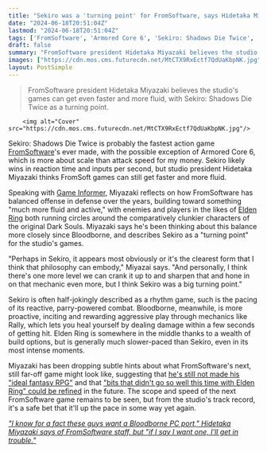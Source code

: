 ```yaml
---
title: "Sekiro was a 'turning point' for FromSoftware, says Hidetaka Miyazaki, who thinks the studio's games can still get faster: 'There's one more level we can crank it up to'"
date: "2024-06-18T20:51:04Z"
lastmod: "2024-06-18T20:51:04Z"
tags: ['FromSoftware', 'Armored Core 6', 'Sekiro: Shadows Die Twice', 'Game Informer', 'Hidetaka Miyazaki', 'Dark Souls', 'Bloodborne', 'Elden Ring', 'RPG']
draft: false
summary: "FromSoftware president Hidetaka Miyazaki believes the studio's games can get even faster and more fluid, with Sekiro: Shadows Die Twice as a turning point."
images: ["https://cdn.mos.cms.futurecdn.net/MtCTX9RxEctf7QdUaKbpNK.jpg"]
layout: PostSimple
---
```

> FromSoftware president Hidetaka Miyazaki believes the studio's games can get even faster and more fluid, with Sekiro: Shadows Die Twice as a turning point.


        <img alt="Cover" src="https://cdn.mos.cms.futurecdn.net/MtCTX9RxEctf7QdUaKbpNK.jpg"/>
        
Sekiro: Shadows Die Twice is probably the fastest action game [FromSoftware](https://www.gamesradar.com/tag/fromsoftware/)'s ever made, with the possible exception of Armored Core 6, which is more about scale than attack speed for my money. Sekiro likely wins in reaction time and inputs per second, but studio president Hidetaka Miyazaki thinks FromSoft games can still get faster and more fluid.

Speaking with [Game Informer](https://www.gameinformer.com/interview/2024/06/18/hidetaka-miyazaki-talks-why-bloodborne-is-special-to-him-and-how-it-led-to), Miyazaki reflects on how FromSoftware has balanced offense in defense over the years, building toward something "much more fluid and active," with enemies and players in the likes of [Elden Ring](https://www.gamesradar.com/elden-ring-guide/) both running circles around the comparatively clunkier characters of the original Dark Souls. Miyazaki says he's been thinking about this balance more closely since Bloodborne, and describes Sekiro as a "turning point" for the studio's games. 

"Perhaps in Sekiro, it appears most obviously or it's the clearest form that I think that philosophy can embody," Miyazai says. "And personally, I think there's one more level we can crank it up to and sharpen that and hone in on that mechanic even more, but I think Sekiro was a big turning point." 

Sekiro is often half-jokingly described as a rhythm game, such is the pacing of its reactive, parry-powered combat. Bloodborne, meanwhile, is more proactive, inciting and rewarding aggressive play through mechanics like Rally, which lets you heal yourself by dealing damage within a few seconds of getting hit. Elden Ring is somewhere in the middle thanks to a wealth of build options, but is generally much slower-paced than Sekiro, even in its most intense moments. 

Miyazaki has been dropping subtle hints about what FromSoftware's next, still far-off game might look like, suggesting that [<u>he's still not made his "ideal fantasy RPG"</u>](https://www.gamesradar.com/games/rpg/despite-elden-rings-triumphs-director-hidetaka-miyazaki-still-hasnt-made-his-ideal-fantasy-rpg-so-how-much-better-can-fromsoftware-games-get/) and that [<u>"bits that didn't go so well this time with Elden Ring" could be refined</u>](https://www.gamesradar.com/games/rpg/fromsoftwares-hidetaka-miyazaki-hopes-to-take-the-bits-that-didnt-go-so-well-this-time-with-elden-ring-and-improve-on-them-in-a-future-title/) in the future. The scope and speed of the next FromSoftware game remains to be seen, but from the studio's track record, it's a safe bet that it'll up the pace in some way yet again.  

[<u><em>"I know for a fact these guys want a Bloodborne PC port," Hidetaka Miyazaki says of FromSoftware staff, but "if I say I want one, I'll get in trouble."</em></u>](https://www.gamesradar.com/games/action-rpg/i-know-for-a-fact-these-guys-want-a-bloodborne-pc-port-hidetaka-miyazaki-says-of-fromsoftware-staff-but-if-i-say-i-want-one-ill-get-in-trouble/)
        